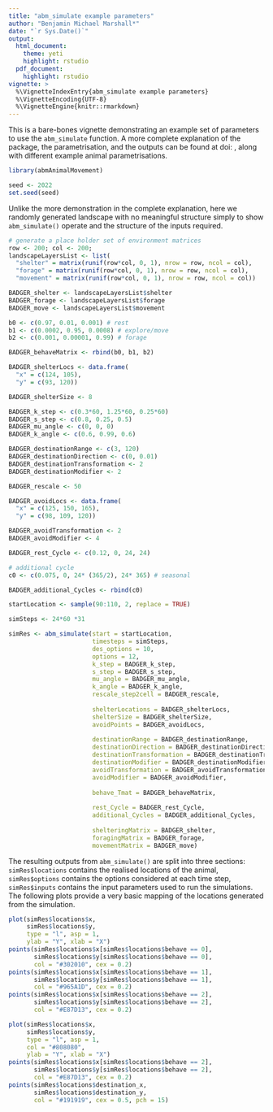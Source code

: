 ```yaml
---
title: "abm_simulate example parameters"
author: "Benjamin Michael Marshall*"
date: "`r Sys.Date()`"
output: 
  html_document:
    theme: yeti
    highlight: rstudio
  pdf_document:
    highlight: rstudio
vignette: >
  %\VignetteIndexEntry{abm_simulate example parameters}
  %\VignetteEncoding{UTF-8}
  %\VignetteEngine{knitr::rmarkdown}
---
```


This is a bare-bones vignette demonstrating an example set of parameters to use the `abm_simulate` function.
A more complete explanation of the package, the parametrisation, and the outputs can be found at doi: , along with different example animal parametrisations. 

```r

library(abmAnimalMovement)

seed <- 2022
set.seed(seed)

```

Unlike the more demonstration in the complete explanation, here we randomly generated landscape with no meaningful structure simply to show `abm_simulate()` operate and the structure of the inputs required.

```r
# generate a place holder set of environment matrices
row <- 200; col <- 200;
landscapeLayersList <- list(
  "shelter" = matrix(runif(row*col, 0, 1), nrow = row, ncol = col),
  "forage" = matrix(runif(row*col, 0, 1), nrow = row, ncol = col),
  "movement" = matrix(runif(row*col, 0, 1), nrow = row, ncol = col))

```

```r

BADGER_shelter <- landscapeLayersList$shelter
BADGER_forage <- landscapeLayersList$forage
BADGER_move <- landscapeLayersList$movement

b0 <- c(0.97, 0.01, 0.001) # rest
b1 <- c(0.0002, 0.95, 0.0008) # explore/move
b2 <- c(0.001, 0.00001, 0.99) # forage

BADGER_behaveMatrix <- rbind(b0, b1, b2)

BADGER_shelterLocs <- data.frame(
  "x" = c(124, 105),
  "y" = c(93, 120))

BADGER_shelterSize <- 8

BADGER_k_step <- c(0.3*60, 1.25*60, 0.25*60)
BADGER_s_step <- c(0.8, 0.25, 0.5)
BADGER_mu_angle <- c(0, 0, 0)
BADGER_k_angle <- c(0.6, 0.99, 0.6)

BADGER_destinationRange <- c(3, 120)
BADGER_destinationDirection <- c(0, 0.01)
BADGER_destinationTransformation <- 2
BADGER_destinationModifier <- 2

BADGER_rescale <- 50

BADGER_avoidLocs <- data.frame(
  "x" = c(125, 150, 165),
  "y" = c(98, 109, 120))

BADGER_avoidTransformation <- 2
BADGER_avoidModifier <- 4

BADGER_rest_Cycle <- c(0.12, 0, 24, 24)

# additional cycle
c0 <- c(0.075, 0, 24* (365/2), 24* 365) # seasonal

BADGER_additional_Cycles <- rbind(c0)

startLocation <- sample(90:110, 2, replace = TRUE)

simSteps <- 24*60 *31

```

```r

simRes <- abm_simulate(start = startLocation,
                       timesteps = simSteps,
                       des_options = 10,
                       options = 12,
                       k_step = BADGER_k_step,
                       s_step = BADGER_s_step,
                       mu_angle = BADGER_mu_angle,
                       k_angle = BADGER_k_angle,
                       rescale_step2cell = BADGER_rescale,
                       
                       shelterLocations = BADGER_shelterLocs,
                       shelterSize = BADGER_shelterSize,
                       avoidPoints = BADGER_avoidLocs,
                       
                       destinationRange = BADGER_destinationRange,
                       destinationDirection = BADGER_destinationDirection,
                       destinationTransformation = BADGER_destinationTransformation,
                       destinationModifier = BADGER_destinationModifier,
                       avoidTransformation = BADGER_avoidTransformation,
                       avoidModifier = BADGER_avoidModifier,
                       
                       behave_Tmat = BADGER_behaveMatrix,
                       
                       rest_Cycle = BADGER_rest_Cycle,
                       additional_Cycles = BADGER_additional_Cycles,
                       
                       shelteringMatrix = BADGER_shelter,
                       foragingMatrix = BADGER_forage,
                       movementMatrix = BADGER_move)


```

The resulting outputs from `abm_simulate()` are split into three sections: `simRes$locations` contains the realised locations of the animal, `simRes$options` contains the options considered at each time step, `simRes$inputs` contains the input parameters used to run the simulations.
The following plots provide a very basic mapping of the locations generated from the simulation.

```r

plot(simRes$locations$x,
     simRes$locations$y,
     type = "l", asp = 1,
     ylab = "Y", xlab = "X")
points(simRes$locations$x[simRes$locations$behave == 0],
       simRes$locations$y[simRes$locations$behave == 0],
       col = "#302010", cex = 0.2)
points(simRes$locations$x[simRes$locations$behave == 1],
       simRes$locations$y[simRes$locations$behave == 1],
       col = "#965A1D", cex = 0.2)
points(simRes$locations$x[simRes$locations$behave == 2],
       simRes$locations$y[simRes$locations$behave == 2],
       col = "#E87D13", cex = 0.2)

```

```r

plot(simRes$locations$x,
     simRes$locations$y,
     type = "l", asp = 1,
     col = "#808080",
     ylab = "Y", xlab = "X")
points(simRes$locations$x[simRes$locations$behave == 2],
       simRes$locations$y[simRes$locations$behave == 2],
       col = "#E87D13", cex = 0.2)
points(simRes$locations$destination_x,
       simRes$locations$destination_y,
       col = "#191919", cex = 0.5, pch = 15)

```







